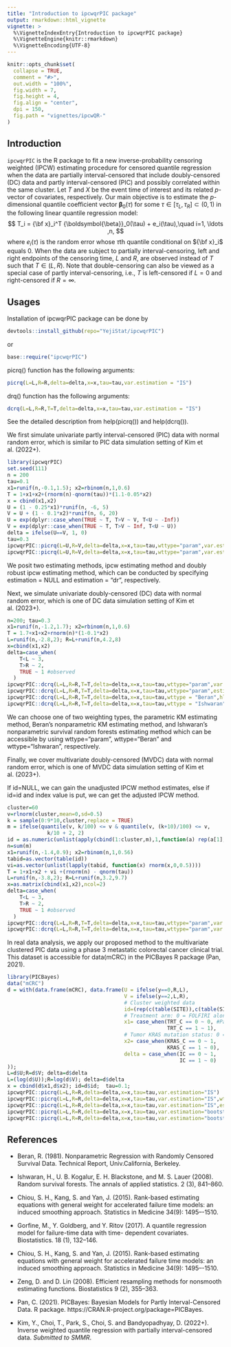```yaml
---
title: "Introduction to ipcwqrPIC package"
output: rmarkdown::html_vignette
vignette: >
  %\VignetteIndexEntry{Introduction to ipcwqrPIC package}
  %\VignetteEngine{knitr::rmarkdown}
  %\VignetteEncoding{UTF-8}
---
```

  
```r
knitr::opts_chunk$set(
  collapse = TRUE,
  comment = "#>",
  out.width = "100%",
  fig.width = 7,
  fig.height = 4,
  fig.align = "center",
  dpi = 150,
  fig.path = "vignettes/ipcwQR-"
)
```


## Introduction

`ipcwqrPIC` is the R package to fit a new inverse-probability censoring weighted (IPCW) estimating procedure for censored quantile regression when the data are partially interval-censored that include doubly-censored (DC) data and partly interval-censored (PIC) and possibly correlated within the same cluster.
Let $T$ and $X$ be the event time of interest and its related $p$-vector of covariates, respectively.
Our main objective is to estimate 
the $p$-dimensional quantile coefficient vector ${\boldsymbol{\beta}}_0(\tau)$
for some $\tau \in[\tau_L,\tau_R]\subset (0, 1)$ 
in the following linear quantile regression model:
$$
T_i = {\bf x}_i^T {\boldsymbol{\beta}}_0(\tau) + e_i(\tau),\quad i=1, \ldots ,n, 
$$
where $e_i(\tau)$ is the random error 
whose $\tau$th quantile conditional on ${\bf x}_i$ equals 0. 
When the data are subject to partially interval-censoring, 
left and right endpoints of the censoring time, $L$ and $R$,
are observed instead of $T$ such that $T\in(L,R)$.
Note that double-censoring  can also  be viewed as 
a special case of partly interval-censoring, 
i.e., $T$ is left-censored if $L=0$ and right-censored if $R=\infty$. 



## Usages

Installation of ipcwqrPIC package can be done by
```r
devtools::install_github(repo="YejiStat/ipcwqrPIC")
```

or
```r
base::require("ipcwqrPIC")
```


picrq() function has the following arguments:
```r
picrq(L=L,R=R,delta=delta,x=x,tau=tau,var.estimation = "IS")
```

drq() function has the following arguments:
```r
dcrq(L=L,R=R,T=T,delta=delta,x=x,tau=tau,var.estimation = "IS")
```

See the detailed description from help(picrq()) and help(dcrq()).

We first simulate univariate partly interval-censored (PIC) data with normal random error, which is similar to PIC data simulation setting of Kim et al. (2022+).

```r
library(ipcwqrPIC)
set.seed(111)
n = 200
tau=0.1
x1=runif(n,-0.1,1.5); x2=rbinom(n,1,0.6)
T = 1+x1+x2+(rnorm(n)-qnorm(tau))*(1.1-0.05*x2)
x = cbind(x1,x2)
U = (1 - 0.25*x1)*runif(n, -6, 5)
V = U + (1 - 0.1*x2)*runif(n, 6, 20)
U = exp(dplyr::case_when(TRUE ~ T, T>V ~ V, T<U ~ -Inf))
V = exp(dplyr::case_when(TRUE ~ T, T>V ~ Inf, T<U ~ U))
delta = ifelse(U==V, 1, 0)
tau=0.3
ipcwqrPIC::picrq(L=U,R=V,delta=delta,x=x,tau=tau,wttype="param",var.estimation="IS")
ipcwqrPIC::picrq(L=U,R=V,delta=delta,x=x,tau=tau,wttype="param",var.estimation="bootstrap")
```

We posit two estimating methods, ipcw estimating method and doubly robust ipcw estimating method, which can be conducted by specifying estimation = NULL and estimation = "dr", respectively.

Next, we simulate univariate doubly-censored (DC) data with normal random error, which is one of DC data simulation setting of Kim et al. (2023+).

```r
n=200; tau=0.3
x1=runif(n,-1.2,1.7); x2=rbinom(n,1,0.6)
T = 1.7+x1+x2+rnorm(n)*(1-0.1*x2)
L=runif(n,-2.8,2); R=L+runif(n,4.2,8)
x=cbind(x1,x2)
delta=case_when(
    T<L ~ 3,
    T>R ~ 2,
    TRUE ~ 1 #observed
  )
ipcwqrPIC::dcrq(L=L,R=R,T=T,delta=delta,x=x,tau=tau,wttype="param",var.estimation="IS")
ipcwqrPIC::dcrq(L=L,R=R,T=T,delta=delta,x=x,tau=tau,wttype="param",estimation = "dr",var.estimation="IS")
ipcwqrPIC::dcrq(L=L,R=R,T=T,delta=delta,x=x,tau=tau,wttype = "Beran",hlimit = 0.9,var.estimation="IS")
ipcwqrPIC::dcrq(L=L,R=R,T=T,delta=delta,x=x,tau=tau,wttype = "Ishwaran",var.estimation="IS")
```

We can choose one of two weighting types, the parametric KM estimating method, Beran's nonparametric KM estimating method, and Ishwaran's nonparametric survival random forests estimating method which can be accessible by using wttype="param", wttype="Beran" and wttype="Ishwaran", respectively.

Finally, we cover multivariate doubly-censored (MVDC) data with normal random error, which is one of MVDC data simulation setting of Kim et al. (2023+).

If id=NULL, we can gain the unadjusted IPCW method estimates, else if id=id and index value is put, we can get the adjusted IPCW method.
```r
cluster=60
v=rlnorm(cluster,mean=0,sd=0.5)
k = sample(0:9*10,cluster,replace = TRUE)
m = ifelse(quantile(v, k/100) <= v & quantile(v, (k+10)/100) <= v,
             k/10 + 2, 2)
id = as.numeric(unlist(apply(cbind(1:cluster,m),1,function(a) rep(a[1],a[2]))))
n=sum(m)
x1=runif(n,-1.4,0.9); x2=rbinom(n,1,0.56)
tabid=as.vector(table(id))
vi=as.vector(unlist(lapply(tabid, function(x) rnorm(x,0,0.5))))
T = 1+x1+x2 + vi +(rnorm(n) - qnorm(tau))
L=runif(n,-3.8,2); R=L+runif(n,3.2,9.7)
x=as.matrix(cbind(x1,x2),ncol=2)
delta=case_when(
    T<L ~ 3,
    T>R ~ 2,
    TRUE ~ 1 #observed
  )
ipcwqrPIC::dcrq(L=L,R=R,T=T,delta=delta,x=x,tau=tau,wttype="param",var.estimation="IS",id=NULL)
ipcwqrPIC::dcrq(L=L,R=R,T=T,delta=delta,x=x,tau=tau,wttype="param",var.estimation="IS",id=id,index = 1)
```

In real data analysis, we apply our proposed method to the multivariate clustered PIC data using a phase 3 metastatic colorectal cancer clinical trial. This dataset is accessible for data(mCRC) in the PICBayes R package (Pan, 2021).

```r
library(PICBayes)
data("mCRC")
d = with(data.frame(mCRC), data.frame(U = ifelse(y==0,R,L),
                                      V = ifelse(y==2,L,R),
                                      # Cluster weighted data
                                      id=(rep(c(table(SITE)),c(table(SITE)))),
                                      # Treatment arm: 0 = FOLFIRI alone, 1 = Panitumumab + FOLFIRI.
                                      x1= case_when(TRT_C == 0 ~ 0, #Pan et al data
                                                    TRT_C == 1 ~ 1),
                                      # Tumor KRAS mutation status: 0 = wild-type, 1 = mutant.
                                      x2= case_when(KRAS_C == 0 ~ 1,
                                                    KRAS_C == 1 ~ 0),
                                      delta = case_when(IC == 0 ~ 1,
                                                        IC == 1 ~ 0)
));
L=d$U;R=d$V; delta=d$delta
L=(log(d$U));R=log(d$V); delta=d$delta
x = cbind(d$x1,d$x2); id=d$id;  tau=0.1;
ipcwqrPIC::picrq(L=L,R=R,delta=delta,x=x,tau=tau,var.estimation="IS")
ipcwqrPIC::picrq(L=L,R=R,delta=delta,x=x,tau=tau,var.estimation="IS",wttype="Beran",hlimit=0.9)
ipcwqrPIC::picrq(L=L,R=R,delta=delta,x=x,tau=tau,var.estimation="IS",estimation = "dr")
ipcwqrPIC::picrq(L=L,R=R,delta=delta,x=x,tau=tau,var.estimation="bootstrap",id=id)
ipcwqrPIC::picrq(L=L,R=R,delta=delta,x=x,tau=tau,var.estimation="bootstrap",id=id,wttype = "Beran",hlimit = 0.9)
```


## References

* Beran, R. (1981). Nonparametric Regression with Randomly Censored Survival Data. Technical Report, Univ.California, Berkeley.

* Ishwaran, H., U. B. Kogalur, E. H. Blackstone, and M. S. Lauer (2008). Random survival forests. The annals of applied statistics. 2 (3), 841–860.

* Chiou, S. H., Kang, S. and Yan, J. (2015). 
Rank-based estimating equations with general weight for accelerated failure time models: an induced smoothing approach.
Statistics in Medicine 34(9): 1495–-1510.

* Gorfine, M., Y. Goldberg, and Y. Ritov (2017). A quantile regression model for failure-time data with time-
dependent covariates. Biostatistics. 18 (1), 132–146.

* Chiou, S. H., Kang, S. and Yan, J. (2015). Rank-based estimating equations with general weight for accelerated failure time models: an induced smoothing approach. Statistics in Medicine 34(9): 1495–-1510.

* Zeng, D. and D. Lin (2008). Efficient resampling methods for nonsmooth estimating functions. Biostatistics 9 (2), 355–363.

* Pan, C. (2021). 
PICBayes: Bayesian Models for Partly Interval-Censored Data. R package. 
https://CRAN.R-project.org/package=PICBayes.

* Kim, Y., Choi, T., Park, S., Choi, S. and Bandyopadhyay, D. (2022+). 
Inverse weighted quantile regression with partially interval-censored data.
*Submitted to SMMR*.